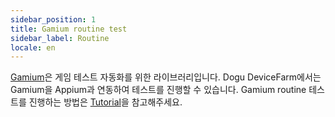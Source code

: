 ```yaml
---
sidebar_position: 1
title: Gamium routine test
sidebar_label: Routine
locale: en
---
```


[Gamium](https://gamium.dogutech.io/)은 게임 테스트 자동화를 위한 라이브러리입니다. Dogu DeviceFarm에서는 Gamium을 Appium과 연동하여 테스트를 진행할 수 있습니다. Gamium routine 테스트를 진행하는 방법은 [Tutorial](/get-started/tutorials/test-automation/routine-testing/gamium)을 참고해주세요.
